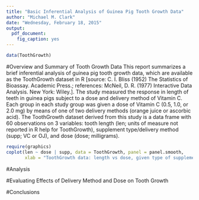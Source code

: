 ```yaml
---
title: "Basic Inferential Analysis of Guinea Pig Tooth Growth Data"
author: "Michael M. Clark"
date: "Wednesday, February 18, 2015"
output:
  pdf_document: 
    fig_caption: yes
---
```

```r
data(ToothGrowth)
```

#Overview and Summary of Tooth Growth Data
This report summarizes a brief inferential analysis of guinea pig tooth growth data, which are available as the ToothGrowth dataset in R [source: C. I. Bliss (1952) The Statistics of Bioassay. Academic Press.; references: McNeil, D. R. (1977) Interactive Data Analysis. New York: Wiley.]. The study measured the response in length of teeth in guinea pigs subject to a dose and delivery method of Vitamin C. Each group in each study group was given a dose of Vitamin C (0.5, 1.0, or 2.0 mg) by means of one of two delivery methods (orange juice or ascorbic acid). The ToothGrowth dataset derived from this study is a data frame with 60 observations on 3 variables: tooth length (len; units of measure not reported in R help for ToothGrowth), supplement type/delivery method (supp; VC or OJ), and dose (dose; milligrams).

```r
require(graphics)
coplot(len ~ dose | supp, data = ToothGrowth, panel = panel.smooth,
       xlab = "ToothGrowth data: length vs dose, given type of supplement")
```




#Analysis

#Evaluating Effects of Delivery Method and Dose on Tooth Growth

#Conclusions